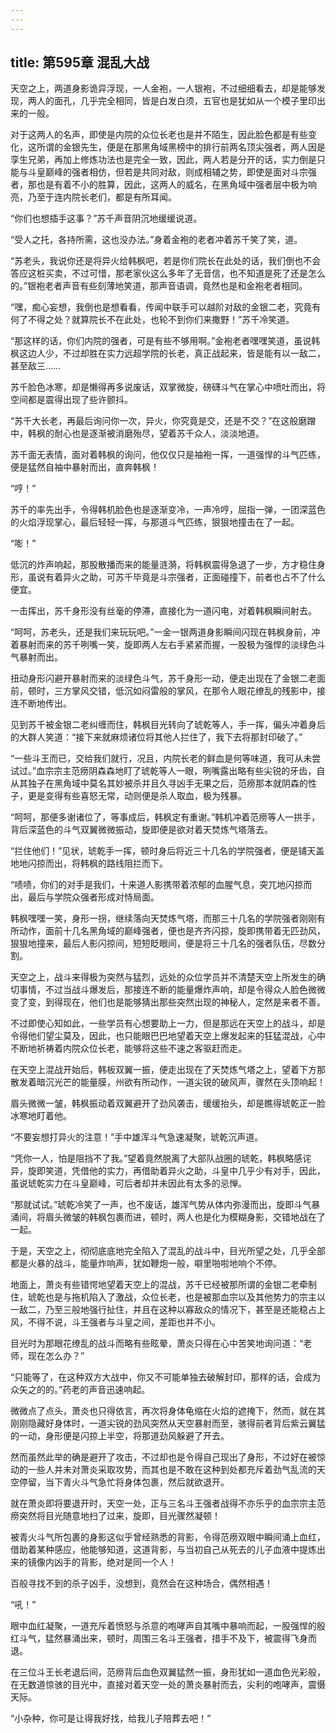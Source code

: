 ```yaml
---
---
---
```

title: 第595章 混乱大战
---



天空之上，两道身影诡异浮现，一人金袍，一人银袍，不过细细看去，却是能够发现，两人的面孔，几乎完全相同，皆是白发白须，五官也是犹如从一个模子里印出来的一般。

对于这两人的名声，即使是内院的众位长老也是并不陌生，因此脸色都是有些变化，这所谓的金银先生，便是在那黑角域黑榜中的排行前两名顶尖强者，两人因是孪生兄弟，再加上修炼功法也是完全一致，因此，两人若是分开的话，实力倒是只能与斗皇巅峰的强者相仿，但若是共同对敌，则成相辅之势，即使是面对斗宗强者，那也是有着不小的胜算，因此，这两人的威名，在黑角域中强者层中极为响亮，乃至于连内院长老们，都是有所耳闻。

“你们也想插手这事？”苏千声音阴沉地缓缓说道。

“受人之托，各持所需，这也没办法。”身着金袍的老者冲着苏千笑了笑，道。

“苏老头，我说你还是将异火给韩枫吧，若是你们院长在此处的话，我们倒也不会答应这桩买卖，不过可惜，那老家伙这么多年了无音信，也不知道是死了还是怎么的。”银袍老者声音有些刻薄地笑道，那声音语调，竟然也是和金袍老者相同。

“嘿，痴心妄想，我倒也是想看看，传闻中联手可以越阶对敌的金银二老，究竟有何了不得之处？就算院长不在此处，也轮不到你们来撒野！”苏千冷笑道。

“那这样的话，你们内院的强者，可是有些不够用啊。”金袍老者嘿嘿笑道，虽说韩枫这边人少，不过却胜在实力远超学院的长老，真正战起来，皆是能有以一敌二，甚至敌三……

苏千脸色冰寒，却是懒得再多说废话，双掌微旋，磅礴斗气在掌心中喷吐而出，将空间都是震得出现了些许颤抖。

“苏千大长老，再最后询问你一次，异火，你究竟是交，还是不交？”在这般磨蹭中，韩枫的耐心也是逐渐被消磨殆尽，望着苏千众人，淡淡地道。

苏千面无表情，面对着韩枫的询问，他仅仅只是袖袍一挥，一道强悍的斗气匹练，便是猛然自袖中暴射而出，直奔韩枫！

“哼！”

苏千的率先出手，令得韩机脸色也是逐渐变冷，一声冷哼，屈指一弹，一团深蓝色的火焰浮现掌心，最后轻轻一挥，与那道斗气匹练，狠狠地撞击在了一起。

“嘭！”

低沉的炸声响起，那股散播而来的能量涟漪，将韩枫震得急退了一步，方才稳住身形，虽说有着异火之助，可苏千毕竟是斗宗强者，正面碰撞下，前者也占不了什么便宜。

一击挥出，苏千身形没有丝毫的停滞，直接化为一道闪电，对着韩枫瞬间射去。

“呵呵，苏老头，还是我们来玩玩吧。”一金一银两道身影瞬间闪现在韩枫身前，冲着暴射而来的苏千咧嘴一笑，旋即两人左右手紧紧而握，一股极为强悍的淡绿色斗气暴射而出。

扭动身形闪避开暴射而来的淡绿色斗气，苏千身形一动，便走出现在了金银二老面前，顿时，三方掌风交错，低沉如闷雷般的掌风，在那令人眼花缭乱的残影中，接连不断地传出。

见到苏千被金银二老纠缠而住，韩枫目光转向了琥乾等人，手一挥，偏头冲着身后的大群人笑道：“接下来就麻烦诸位将其他人拦住了，我下去将那封印破了。”

“一些斗王而已，交给我们就行，况且，内院长老的鲜血是何等味道，我可从未尝试过。”血宗宗主范痨阴森森地盯了琥乾等人一眼，咧嘴露出略有些尖锐的牙齿，自从其独子在黑角域中莫名其妙被杀并且久寻凶手无果之后，范痨那本就阴森的性子，更是变得有些喜怒无常，动则便是杀人取血，极为残暴。

“呵呵，那便多谢诸位了，等事成后，韩枫定有重谢。”韩机冲着范痨等人一拱手，背后深蓝色的斗气双翼微微振动，旋即便是欲对着天焚炼气塔落去。

“拦住他们！”见状，琥乾手一挥，顿时身后将近三十几名的学院强者，便是铺天盖地地闪掠而出，将韩枫的路线阻拦而下。

“啧啧，你们的对手是我们，十来道人影携带着浓郁的血腥气息，突兀地闪掠而出，最后与学院众强者形成对恃局面。

韩枫嘿嘿一笑，身形一拐，继续落向天焚炼气塔，而那三十几名的学院强者刚刚有所动作，面前十几名黑角域的巅峰强者，便也是齐齐闪掠，旋即携带着无匹劲风，狠狠地撞来，最后人影闪掠间，短短眨眼间，便是将三十几名的强者队伍，尽数分割。

天空之上，战斗来得极为突然与猛烈，远处的众位学员并不清楚天空上所发生的确切事情，不过当战斗爆发后，那接连不断的能量爆炸声响，却是令得众人脸色微微变了变，到得现在，他们也是能够猜出那些突然出现的神秘人，定然是来者不善。

不过即使心知如此，一些学员有心想要助上一力，但是那远在天空上的战斗，却是令得他们望尘莫及，因此，也只能眼巴巴地望着天空上爆发起来的狂猛混战，心中不断地祈祷着内院众位长老，能够将这些不速之客驱赶而走。

在天空上混战开始后，韩板双翼一振，便走出现在了天焚炼气塔之上，望着下方那散发着暗沉光芒的能量膜，州欲有所动作，一道尖锐的破风声，骤然在头顶响起！

眉头微微一皱，韩枫振动着双翼避开了劲风袭击，缓缓抬头，却是瞧得琥乾正一脸冰寒地盯着他。

“不要妄想打异火的注意！”手中雄浑斗气急速凝聚，琥乾沉声道。

“凭你一人，怕是阻挡不了我。”望着竟然脱离了大部队战圈的琥乾，韩枫略感诧异，旋即笑道，凭借他的实力，再借助着异火之助，斗皇中几乎少有对手，因此，虽说琥乾实力在斗皇巅峰，可后者却并未因此有太多的忌惮。

“那就试试。”琥乾冷笑了一声，也不废话，雄浑气势从体内弥漫而出，旋即斗气暴涌间，将眉头微皱的韩枫包裹而进，顿时，两人也是化为模糊身影，交错地战在了一起。

于是，天空之上，彻彻底底地完全陷入了混乱的战斗中，目光所望之处，几乎全部都是火暴的战斗，能量炸响声，犹如鞭炮一般，噼里啪啦地响个不停。

地面上，萧炎有些错愕地望着天空上的混战，苏千已经被那所谓的金银二老牵制住，琥乾也是与拖机陷入了激战，众位长老，也是被那血宗以及其他势力的宗主以一敌二，乃至三般地强行扯住，并且在这种以寡敌众的情况下，甚至是还能稳占上风，不得不说，斗王强者与斗皇之间，差距也并不小。

目光时为那眼花缭乱的战斗而略有些眩晕，萧炎只得在心中苦笑地询问道：“老师，现在怎么办？”

“只能等了，在这种双方大战中，你又不可能单独去破解封印，那样的话，会成为众矢之的的。”药老的声音迅速响起。

微微点了点头，萧炎也只得依言，再次将身体龟缩在火焰的遮掩下，然而，就在其刚刚隐藏好身体时，一道尖锐的劲风突然从天空暴射而至，骇得前者背后紫云翼猛的一动，身形便是闪掠上半空，将那道劲风躲避了开去。

然而虽然此举的确是避开了攻击，不过却也是令得自己现出了身形，不过好在被惊动的一些人并未对萧炎采取攻势，而其也是不敢在这种到处都充斥着劲气乱流的天空停留，当下青火斗气急忙将身体包裹，然后就欲退开。

就在萧炎即将要退开时，天空一处，正与三名斗王强者战得不亦乐乎的血宗宗主范痨突然将目光随意地扫了过来，旋即，目光骤然凝顿！

被青火斗气所包裹的身影这似乎曾经熟悉的背影，令得范痨双眼中瞬间涌上血红，借助着某种感应，他能够知道，这道背影，与当初自己从死去的儿子血液中提炼出来的镜像内凶手的背影，绝对是同一个人！

百般寻找不到的杀子凶手，没想到，竟然会在这种场合，偶然相遇！

“吼！”

眼中血红凝聚，一道充斥着愤怒与杀意的咆哮声自其嘴中暴响而起，一股强悍的殷红斗气，猛然暴涌出来，顿时，周围三名斗王强者，措手不及下，被震得飞身而退。

在三位斗王长老退后间，范痨背后血色双翼猛然一振，身形犹如一道血色光彩般，在无数道惊骇的目光中，直接对着天空一处的萧炎暴射而去，尖利的咆哮声，震慑天际。

“小杂种，你可是让得我好找，给我儿子陪葬去吧！”